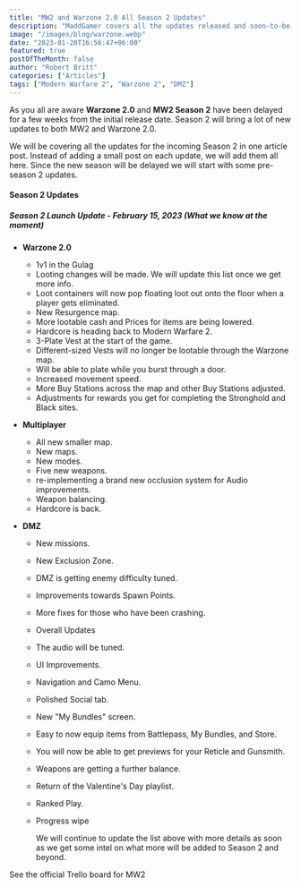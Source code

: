```yaml
---
title: "MW2 and Warzone 2.0 All Season 2 Updates"
description: "MaddGamer covers all the updates released and soon-to-be-released updates in Season 2. Stay updated with Season 2 of the Call of Duty franchise."
image: "/images/blog/warzone.webp"
date: "2023-01-20T16:56:47+06:00"
featured: true
postOfTheMonth: false
author: "Robert Britt"
categories: ["Articles"]
tags: ["Modern Warfare 2", "Warzone 2", "DMZ"]
---
```


As you all are aware **Warzone 2.0** and **MW2 Season 2** have been delayed for a few weeks from the initial release date. Season 2 will bring a lot of new updates to both MW2 and Warzone 2.0.

We will be covering all the updates for the incoming Season 2 in one article post. Instead of adding a small post on each update, we will add them all here. Since the new season will be delayed we will start with some pre-season 2 updates.

#### Season 2 Updates

##### Season 2 Launch Update - February 15, 2023 (What we know at the moment)

- **Warzone 2.0**
  - 1v1 in the Gulag
  - Looting changes will be made. We will update this list once we get more info.
  - Loot containers will now pop floating loot out onto the floor when a player gets eliminated.
  - New Resurgence map.
  - More lootable cash and Prices for items are being lowered.
  - Hardcore is heading back to Modern Warfare 2.
  - 3-Plate Vest at the start of the game.
  - Different-sized Vests will no longer be lootable through the Warzone map.
  - Will be able to plate while you burst through a door.
  - Increased movement speed.
  - More Buy Stations across the map and other Buy Stations adjusted.
  - Adjustments for rewards you get for completing the Stronghold and Black sites.
- **Multiplayer**
  - All new smaller map.
  - New maps.
  - New modes.
  - Five new weapons.
  - re-implementing a brand new occlusion system for Audio improvements.
  - Weapon balancing.
  - Hardcore is back.
- **DMZ**

  - New missions.
  - New Exclusion Zone.
  - DMZ is getting enemy difficulty tuned.
  - Improvements towards Spawn Points.
  - More fixes for those who have been crashing.
  - Overall Updates
  - The audio will be tuned.
  - UI Improvements.
  - Navigation and Camo Menu.
  - Polished Social tab.
  - New "My Bundles" screen.
  - Easy to now equip items from Battlepass, My Bundles, and Store.
  - You will now be able to get previews for your Reticle and Gunsmith.
  - Weapons are getting a further balance.
  - Return of the Valentine's Day playlist.
  - Ranked Play.
  - Progress wipe

    We will continue to update the list above with more details as soon as we get some intel on what more will be added to Season 2 and beyond.

See the official Trello board for MW2
